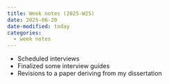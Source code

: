 ```yaml
---
title: Week notes (2025-W25)
date: 2025-06-20
date-modified: today
categories:
  - week notes
---
```


- Scheduled interviews
- Finalized some interview guides
- Revisions to a paper deriving from my dissertation
